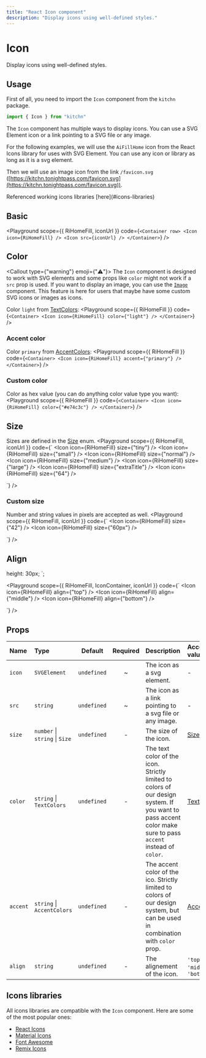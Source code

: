 ```yaml
---
title: "React Icon component"
description: "Display icons using well-defined styles."
---
```




# Icon

Display icons using well-defined styles.

## Usage

First of all, you need to import the `Icon` component from the `kitchn` package.

```js
import { Icon } from "kitchn"
```

The `Icon` component has multiple ways to display icons. You can use a SVG Element icon or a link pointing to a SVG file or any image.

For the following examples, we will use the `AiFillHome` icon from the React Icons library for uses with SVG Element. You can use any icon or library as long as it is a svg element.

Then we will use an image icon from the link `/favicon.svg` ([https://kitchn.tonightpass.com/favicon.svg](https://kitchn.tonightpass.com/favicon.svg)).

<Callout>
  Referenced working icons libraries [here](#icons-libraries)
</Callout>

## Basic

<Playground
  scope={{ RiHomeFill, iconUrl }}
  code={`
<Container row>
  <Icon icon={RiHomeFill} />
  <Icon src={iconUrl} />
</Container>
`}
/>

## Color

<Callout type={"warning"} emoji={"⚠️"}>
  The `Icon` component is designed to work with SVG elements and some props like `color` might not work if a `src` prop is used. If you want to display an image, you can use the [`Image`](/docs/components/image) component. This feature is here for users that maybe have some custom SVG icons or images as icons.
</Callout>

Color `light` from [TextColors](/docs/theming#text):
<Playground
  scope={{ RiHomeFill }}
  code={`
<Container>
  <Icon icon={RiHomeFill} color={"light"} />
</Container>
`}
/>

### Accent color

Color `primary` from [AccentColors](/docs/theming#accent):
<Playground
  scope={{ RiHomeFill }}
  code={`
<Container>
  <Icon icon={RiHomeFill} accent={"primary"} />
</Container>
`}
/>

### Custom color

Color as hex value (you can do anything color value type you want):
<Playground
  scope={{ RiHomeFill }}
  code={`
<Container>
  <Icon icon={RiHomeFill} color={"#e74c3c"} />
</Container>
`}
/>

## Size

Sizes are defined in the [Size](/docs/theming#size) enum.
<Playground
  scope={{ RiHomeFill, iconUrl }}
  code={`
<Container row>
  <Container>
    <Icon icon={RiHomeFill} size={"tiny"} />
    <Icon icon={RiHomeFill} size={"small"} />
    <Icon icon={RiHomeFill} size={"normal"} />
    <Icon icon={RiHomeFill} size={"medium"} />
    <Icon icon={RiHomeFill} size={"large"} />
    <Icon icon={RiHomeFill} size={"extraTitle"} />
    <Icon icon={RiHomeFill} size={52} />
    <Icon icon={RiHomeFill} size={"64"} />
  </Container>

  <Container>
    <Icon src={iconUrl} size={"tiny"} />
    <Icon src={iconUrl} size={"small"} />
    <Icon src={iconUrl} size={"normal"} />
    <Icon src={iconUrl} size={"medium"} />
    <Icon src={iconUrl} size={"large"} />
    <Icon src={iconUrl} size={"extraTitle"} />
    <Icon src={iconUrl} size={52} />
    <Icon src={iconUrl} size={"64"} />
  </Container>
</Container>
`}
/>

### Custom size

Number and string values in pixels are accepted as well.
<Playground
  scope={{ RiHomeFill, iconUrl }}
  code={`
<Container row>
  <Container>
    <Icon icon={RiHomeFill} size={30} />
    <Icon icon={RiHomeFill} size={"42"} />
    <Icon icon={RiHomeFill} size={"60px"} />
  </Container>

  <Container>
    <Icon src={iconUrl} size={30} />
    <Icon src={iconUrl} size={"42"} />
    <Icon src={iconUrl} size={"60px"} />
  </Container>
</Container>
`}
/>

## Align

  height: 30px;
`;

<Playground
  scope={{ RiHomeFill, IconContainer, iconUrl }}
  code={`
<Container>
  <IconContainer row gap={10}>
    <Icon icon={RiHomeFill} align={"top"} />
    <Icon icon={RiHomeFill} align={"middle"} />
    <Icon icon={RiHomeFill} align={"bottom"} />
  </IconContainer>

  <IconContainer row gap={10}>
    <Icon src={iconUrl} align={"top"} />
    <Icon src={iconUrl} align={"middle"} />
    <Icon src={iconUrl} align={"bottom"} />
  </IconContainer>
</Container>
`}
/>

## Props

| Name | Type | Default | Required | Description | Accepted values |
| :--- | :--- | :-----: | :------: | :---------- | :-------------- |
| `icon` | `SVGElement` | `undefined` | ~ | The icon as a svg element. | - |
| `src` | `string` | `undefined` | ~ | The icon as a link pointing to a svg file or any image. | - |
| `size` | `number` \| `string` \| `Size` | `undefined` | - | The size of the icon. | [Size](#size) |
| `color` | `string` \| `TextColors` | `undefined` | - | The text color of the icon. Strictly limited to colors of our design system. If you want to pass accent color make sure to pass `accent` instead of `color`. | [TextColors](/docs/theming#text) |
| `accent` | `string` \| `AccentColors` | `undefined` | - | The accent color of the ico. Strictly limited to colors of our design system, but can be used in combination with `color` prop. | [AccentColors](/docs/theming#accent) |
| `align` | `string` | `undefined` | - | The alignement of the icon. | `'top'` \| `'middle'` \| `'bottom'` |

## Icons libraries

All icons libraries are compatible with the `Icon` component. Here are some of the most popular ones:

- [React Icons](https://react-icons.github.io/react-icons/)
- [Material Icons](https://material.io/resources/icons/?style=baseline)
- [Font Awesome](https://fontawesome.com/)
- [Remix Icons](https://remixicon.com/)